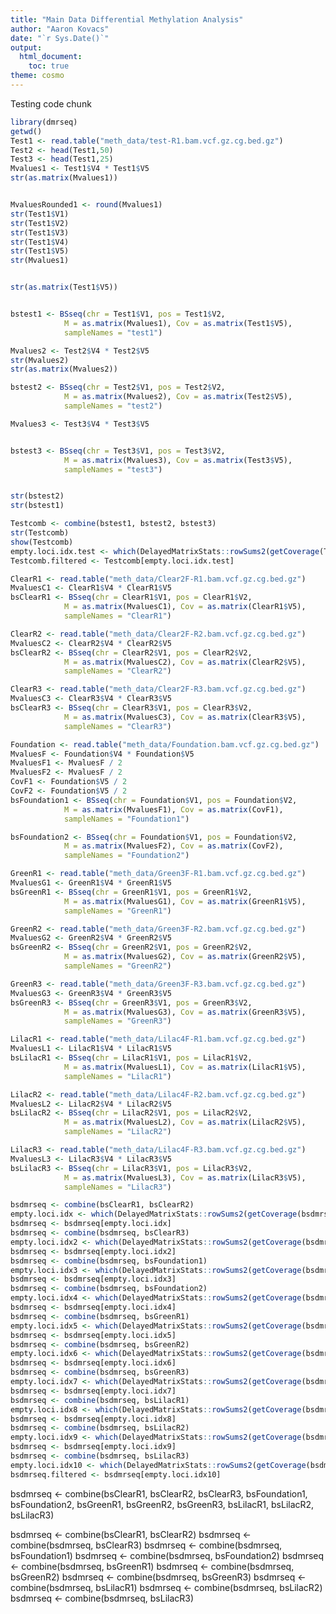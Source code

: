 ```yaml
---
title: "Main Data Differential Methylation Analysis"
author: "Aaron Kovacs"
date: "`r Sys.Date()`"
output:
  html_document:
    toc: true
theme: cosmo
---
```


Testing code chunk

```r
library(dmrseq)
getwd()
Test1 <- read.table("meth_data/test-R1.bam.vcf.gz.cg.bed.gz")
Test2 <- head(Test1,50)
Test3 <- head(Test1,25)
Mvalues1 <- Test1$V4 * Test1$V5
str(as.matrix(Mvalues1))


MvaluesRounded1 <- round(Mvalues1)
str(Test1$V1)
str(Test1$V2)
str(Test1$V3)
str(Test1$V4)
str(Test1$V5)
str(Mvalues1)


str(as.matrix(Test1$V5))


bstest1 <- BSseq(chr = Test1$V1, pos = Test1$V2,
            M = as.matrix(Mvalues1), Cov = as.matrix(Test1$V5),
            sampleNames = "test1")

Mvalues2 <- Test2$V4 * Test2$V5
str(Mvalues2)
str(as.matrix(Mvalues2))

bstest2 <- BSseq(chr = Test2$V1, pos = Test2$V2,
            M = as.matrix(Mvalues2), Cov = as.matrix(Test2$V5),
            sampleNames = "test2")

Mvalues3 <- Test3$V4 * Test3$V5


bstest3 <- BSseq(chr = Test3$V1, pos = Test3$V2,
            M = as.matrix(Mvalues3), Cov = as.matrix(Test3$V5),
            sampleNames = "test3")


str(bstest2)
str(bstest1)

Testcomb <- combine(bstest1, bstest2, bstest3)
str(Testcomb)
show(Testcomb)
empty.loci.idx.test <- which(DelayedMatrixStats::rowSums2(getCoverage(Testcomb, type="Cov")==0)==0)
Testcomb.filtered <- Testcomb[empty.loci.idx.test]
```



```r
ClearR1 <- read.table("meth_data/Clear2F-R1.bam.vcf.gz.cg.bed.gz")
MvaluesC1 <- ClearR1$V4 * ClearR1$V5
bsClearR1 <- BSseq(chr = ClearR1$V1, pos = ClearR1$V2,
            M = as.matrix(MvaluesC1), Cov = as.matrix(ClearR1$V5),
            sampleNames = "ClearR1")
```



```r
ClearR2 <- read.table("meth_data/Clear2F-R2.bam.vcf.gz.cg.bed.gz")
MvaluesC2 <- ClearR2$V4 * ClearR2$V5
bsClearR2 <- BSseq(chr = ClearR2$V1, pos = ClearR2$V2,
            M = as.matrix(MvaluesC2), Cov = as.matrix(ClearR2$V5),
            sampleNames = "ClearR2")
```



```r
ClearR3 <- read.table("meth_data/Clear2F-R3.bam.vcf.gz.cg.bed.gz")
MvaluesC3 <- ClearR3$V4 * ClearR3$V5
bsClearR3 <- BSseq(chr = ClearR3$V1, pos = ClearR3$V2,
            M = as.matrix(MvaluesC3), Cov = as.matrix(ClearR3$V5),
            sampleNames = "ClearR3")
```



```r
Foundation <- read.table("meth_data/Foundation.bam.vcf.gz.cg.bed.gz")
MvaluesF <- Foundation$V4 * Foundation$V5
MvaluesF1 <- MvaluesF / 2
MvaluesF2 <- MvaluesF / 2
CovF1 <- Foundation$V5 / 2
CovF2 <- Foundation$V5 / 2
bsFoundation1 <- BSseq(chr = Foundation$V1, pos = Foundation$V2,
            M = as.matrix(MvaluesF1), Cov = as.matrix(CovF1),
            sampleNames = "Foundation1")

bsFoundation2 <- BSseq(chr = Foundation$V1, pos = Foundation$V2,
            M = as.matrix(MvaluesF2), Cov = as.matrix(CovF2),
            sampleNames = "Foundation2")
```



```r
GreenR1 <- read.table("meth_data/Green3F-R1.bam.vcf.gz.cg.bed.gz")
MvaluesG1 <- GreenR1$V4 * GreenR1$V5
bsGreenR1 <- BSseq(chr = GreenR1$V1, pos = GreenR1$V2,
            M = as.matrix(MvaluesG1), Cov = as.matrix(GreenR1$V5),
            sampleNames = "GreenR1")
```


```r
GreenR2 <- read.table("meth_data/Green3F-R2.bam.vcf.gz.cg.bed.gz")
MvaluesG2 <- GreenR2$V4 * GreenR2$V5
bsGreenR2 <- BSseq(chr = GreenR2$V1, pos = GreenR2$V2,
            M = as.matrix(MvaluesG2), Cov = as.matrix(GreenR2$V5),
            sampleNames = "GreenR2")
```


```r
GreenR3 <- read.table("meth_data/Green3F-R3.bam.vcf.gz.cg.bed.gz")
MvaluesG3 <- GreenR3$V4 * GreenR3$V5
bsGreenR3 <- BSseq(chr = GreenR3$V1, pos = GreenR3$V2,
            M = as.matrix(MvaluesG3), Cov = as.matrix(GreenR3$V5),
            sampleNames = "GreenR3")
```



```r
LilacR1 <- read.table("meth_data/Lilac4F-R1.bam.vcf.gz.cg.bed.gz")
MvaluesL1 <- LilacR1$V4 * LilacR1$V5
bsLilacR1 <- BSseq(chr = LilacR1$V1, pos = LilacR1$V2,
            M = as.matrix(MvaluesL1), Cov = as.matrix(LilacR1$V5),
            sampleNames = "LilacR1")
```


```r
LilacR2 <- read.table("meth_data/Lilac4F-R2.bam.vcf.gz.cg.bed.gz")
MvaluesL2 <- LilacR2$V4 * LilacR2$V5
bsLilacR2 <- BSseq(chr = LilacR2$V1, pos = LilacR2$V2,
            M = as.matrix(MvaluesL2), Cov = as.matrix(LilacR2$V5),
            sampleNames = "LilacR2")
```


```r
LilacR3 <- read.table("meth_data/Lilac4F-R3.bam.vcf.gz.cg.bed.gz")
MvaluesL3 <- LilacR3$V4 * LilacR3$V5
bsLilacR3 <- BSseq(chr = LilacR3$V1, pos = LilacR3$V2,
            M = as.matrix(MvaluesL3), Cov = as.matrix(LilacR3$V5),
            sampleNames = "LilacR3")
```



```r
bsdmrseq <- combine(bsClearR1, bsClearR2)
empty.loci.idx <- which(DelayedMatrixStats::rowSums2(getCoverage(bsdmrseq, type="Cov")==0)==0)
bsdmrseq <- bsdmrseq[empty.loci.idx]
bsdmrseq <- combine(bsdmrseq, bsClearR3) 
empty.loci.idx2 <- which(DelayedMatrixStats::rowSums2(getCoverage(bsdmrseq, type="Cov")==0)==0)
bsdmrseq <- bsdmrseq[empty.loci.idx2]
bsdmrseq <- combine(bsdmrseq, bsFoundation1)
empty.loci.idx3 <- which(DelayedMatrixStats::rowSums2(getCoverage(bsdmrseq, type="Cov")==0)==0)
bsdmrseq <- bsdmrseq[empty.loci.idx3]
bsdmrseq <- combine(bsdmrseq, bsFoundation2)
empty.loci.idx4 <- which(DelayedMatrixStats::rowSums2(getCoverage(bsdmrseq, type="Cov")==0)==0)
bsdmrseq <- bsdmrseq[empty.loci.idx4]
bsdmrseq <- combine(bsdmrseq, bsGreenR1)
empty.loci.idx5 <- which(DelayedMatrixStats::rowSums2(getCoverage(bsdmrseq, type="Cov")==0)==0)
bsdmrseq <- bsdmrseq[empty.loci.idx5]
bsdmrseq <- combine(bsdmrseq, bsGreenR2)
empty.loci.idx6 <- which(DelayedMatrixStats::rowSums2(getCoverage(bsdmrseq, type="Cov")==0)==0)
bsdmrseq <- bsdmrseq[empty.loci.idx6]
bsdmrseq <- combine(bsdmrseq, bsGreenR3)
empty.loci.idx7 <- which(DelayedMatrixStats::rowSums2(getCoverage(bsdmrseq, type="Cov")==0)==0)
bsdmrseq <- bsdmrseq[empty.loci.idx7]
bsdmrseq <- combine(bsdmrseq, bsLilacR1)
empty.loci.idx8 <- which(DelayedMatrixStats::rowSums2(getCoverage(bsdmrseq, type="Cov")==0)==0)
bsdmrseq <- bsdmrseq[empty.loci.idx8]
bsdmrseq <- combine(bsdmrseq, bsLilacR2)
empty.loci.idx9 <- which(DelayedMatrixStats::rowSums2(getCoverage(bsdmrseq, type="Cov")==0)==0)
bsdmrseq <- bsdmrseq[empty.loci.idx9]
bsdmrseq <- combine(bsdmrseq, bsLilacR3)
empty.loci.idx10 <- which(DelayedMatrixStats::rowSums2(getCoverage(bsdmrseq, type="Cov")==0)==0)
bsdmrseq.filtered <- bsdmrseq[empty.loci.idx10]
```

bsdmrseq <- combine(bsClearR1, bsClearR2, bsClearR3, bsFoundation1, bsFoundation2, bsGreenR1, bsGreenR2, bsGreenR3, bsLilacR1, bsLilacR2, bsLilacR3)



bsdmrseq <- combine(bsClearR1, bsClearR2)
bsdmrseq <- combine(bsdmrseq, bsClearR3) 
bsdmrseq <- combine(bsdmrseq, bsFoundation1)
bsdmrseq <- combine(bsdmrseq, bsFoundation2)
bsdmrseq <- combine(bsdmrseq, bsGreenR1)
bsdmrseq <- combine(bsdmrseq, bsGreenR2)
bsdmrseq <- combine(bsdmrseq, bsGreenR3)
bsdmrseq <- combine(bsdmrseq, bsLilacR1)
bsdmrseq <- combine(bsdmrseq, bsLilacR2)
bsdmrseq <- combine(bsdmrseq, bsLilacR3)